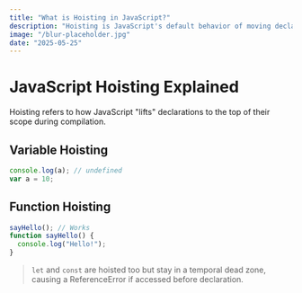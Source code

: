 ```yaml
---
title: "What is Hoisting in JavaScript?"
description: "Hoisting is JavaScript's default behavior of moving declarations to the top. Understand how variable and function declarations are hoisted during execution."
image: "/blur-placeholder.jpg"
date: "2025-05-25"
---
```


# JavaScript Hoisting Explained

Hoisting refers to how JavaScript "lifts" declarations to the top of their scope during compilation.

## Variable Hoisting

```js
console.log(a); // undefined
var a = 10;
```

## Function Hoisting

```js
sayHello(); // Works
function sayHello() {
  console.log("Hello!");
}
```

> `let` and `const` are hoisted too but stay in a temporal dead zone, causing a ReferenceError if accessed before declaration.
